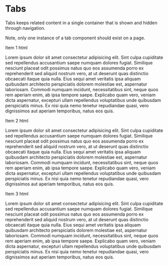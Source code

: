 
<Meta title="Components/Tabs" component={Tabs} />

# Tabs

Tabs keeps related content in a single container that is shown and hidden through navigation.

Note, only one instance of a tab component should exist on a page.

<Preview>
    <Story name="Default">
        <Theme>
            <Tabs activeTab="item2">
                <Tab title="Item 1" id="item1">
                    <Typography variant="displayTwo" mt={0} as="h2">
                        Item 1 html
                    </Typography>
                    <p>
                        Lorem ipsum dolor sit amet consectetur adipisicing elit.
                        Sint culpa cupiditate sed repellendus accusantium saepe
                        numquam dolores fugiat. Similique nesciunt placeat odit
                        possimus natus quo eos assumenda porro ex reprehenderit
                        sed aliquid nostrum vero, at ut deserunt quas distinctio
                        obcaecati itaque quia nulla. Eius sequi amet veritatis
                        ipsa aliquam quibusdam architecto perspiciatis dolorem
                        molestiae est, aspernatur laboriosam. Commodi numquam
                        incidunt, necessitatibus sint, neque quos rem aperiam
                        enim, ab ipsa tempore saepe. Explicabo quam vero, veniam
                        dicta aspernatur, excepturi ullam repellendus
                        voluptatibus unde quibusdam perspiciatis minus. Ex nisi
                        quia nemo tenetur repudiandae quasi, vero dignissimos
                        aut aperiam temporibus, natus eos quis.
                    </p>
                </Tab>
                <Tab title="Item 2" id="item2">
                    <Typography variant="displayTwo" mt={0} as="h2">
                        Item 2 html
                    </Typography>
                    <p>
                        Lorem ipsum dolor sit amet consectetur adipisicing elit.
                        Sint culpa cupiditate sed repellendus accusantium saepe
                        numquam dolores fugiat. Similique nesciunt placeat odit
                        possimus natus quo eos assumenda porro ex reprehenderit
                        sed aliquid nostrum vero, at ut deserunt quas distinctio
                        obcaecati itaque quia nulla. Eius sequi amet veritatis
                        ipsa aliquam quibusdam architecto perspiciatis dolorem
                        molestiae est, aspernatur laboriosam. Commodi numquam
                        incidunt, necessitatibus sint, neque quos rem aperiam
                        enim, ab ipsa tempore saepe. Explicabo quam vero, veniam
                        dicta aspernatur, excepturi ullam repellendus
                        voluptatibus unde quibusdam perspiciatis minus. Ex nisi
                        quia nemo tenetur repudiandae quasi, vero dignissimos
                        aut aperiam temporibus, natus eos quis.
                    </p>
                </Tab>
                <Tab title="Item 3" id="item3">
                    <Typography variant="displayTwo" mt={0} as="h2">
                        Item 3 html
                    </Typography>
                    <p>
                        Lorem ipsum dolor sit amet consectetur adipisicing elit.
                        Sint culpa cupiditate sed repellendus accusantium saepe
                        numquam dolores fugiat. Similique nesciunt placeat odit
                        possimus natus quo eos assumenda porro ex reprehenderit
                        sed aliquid nostrum vero, at ut deserunt quas distinctio
                        obcaecati itaque quia nulla. Eius sequi amet veritatis
                        ipsa aliquam quibusdam architecto perspiciatis dolorem
                        molestiae est, aspernatur laboriosam. Commodi numquam
                        incidunt, necessitatibus sint, neque quos rem aperiam
                        enim, ab ipsa tempore saepe. Explicabo quam vero, veniam
                        dicta aspernatur, excepturi ullam repellendus
                        voluptatibus unde quibusdam perspiciatis minus. Ex nisi
                        quia nemo tenetur repudiandae quasi, vero dignissimos
                        aut aperiam temporibus, natus eos quis.
                    </p>
                </Tab>
            </Tabs>
        </Theme>
    </Story>
</Preview>
